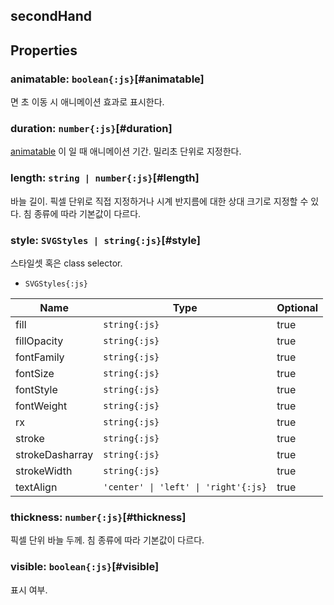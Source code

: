 ## **secondHand**
## Properties

### animatable: `boolean{:js}`[#animatable]
<Content type="keyword" value="true"></Content>면 초 이동 시 애니메이션 효과로 표시한다.  
<DefaultValue value="false" contents=""></DefaultValue>
### duration: `number{:js}`[#duration]
[animatable](#animatable) 이 <Content type="keyword" value="true"></Content>일 때 애니메이션 기간.
밀리초 단위로 지정한다.  
<DefaultValue value="200" contents=""></DefaultValue>
### length: `string | number{:js}`[#length]
바늘 길이.
픽셀 단위로 직접 지정하거나 시계 반지름에 대한 상대 크기로 지정할 수 있다.
침 종류에 따라 기본값이 다르다.  

### style: `SVGStyles | string{:js}`[#style]
스타일셋 혹은 class selector.  
- `SVGStyles{:js}` 

| Name | Type | Optional |  
| ----- | ----- | ----- |  
| fill | `string{:js}` | true |  
| fillOpacity | `string{:js}` | true |  
| fontFamily | `string{:js}` | true |  
| fontSize | `string{:js}` | true |  
| fontStyle | `string{:js}` | true |  
| fontWeight | `string{:js}` | true |  
| rx | `string{:js}` | true |  
| stroke | `string{:js}` | true |  
| strokeDasharray | `string{:js}` | true |  
| strokeWidth | `string{:js}` | true |  
| textAlign | `'center' \| 'left' \| 'right'{:js}` | true |
### thickness: `number{:js}`[#thickness]
픽셀 단위 바늘 두께.
침 종류에 따라 기본값이 다르다.  

### visible: `boolean{:js}`[#visible]
표시 여부.  
<DefaultValue value="true" contents=""></DefaultValue>